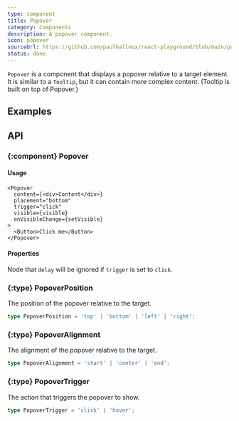 ```yaml
---
type: component
title: Popover
category: Components
description: A popover component.
icon: popover
sourceUrl: https://github.com/paulhalleux/react-playground/blob/main/packages/playground/src/components/Popover/Popover.tsx
status: done
---
```


`Popover` is a component that displays a popover relative to a target element. It is similar to a `Tooltip`, but it can contain more complex content.
(Tooltip is built on top of Popover.)

## Examples

<Example name="components/General/Popover" />

## API

### \{:component} Popover

#### Usage

```tsx
<Popover
  content={<div>Content</div>}
  placement="bottom"
  trigger="click"
  visible={visible}
  onVisibleChange={setVisible}
>
  <Button>Click me</Button>
</Popover>
```

#### Properties

<Properties component="Popover" />

Node that `delay` will be ignored if `trigger` is set to `click`.

### \{:type} PopoverPosition

The position of the popover relative to the target.

```ts
type PopoverPosition = 'top' | 'bottom' | 'left' | 'right';
```

### \{:type} PopoverAlignment

The alignment of the popover relative to the target.

```ts
type PopoverAlignment = 'start' | 'center' | 'end';
```

### \{:type} PopoverTrigger

The action that triggers the popover to show.

```ts
type PopoverTrigger = 'click' | 'hover';
```
